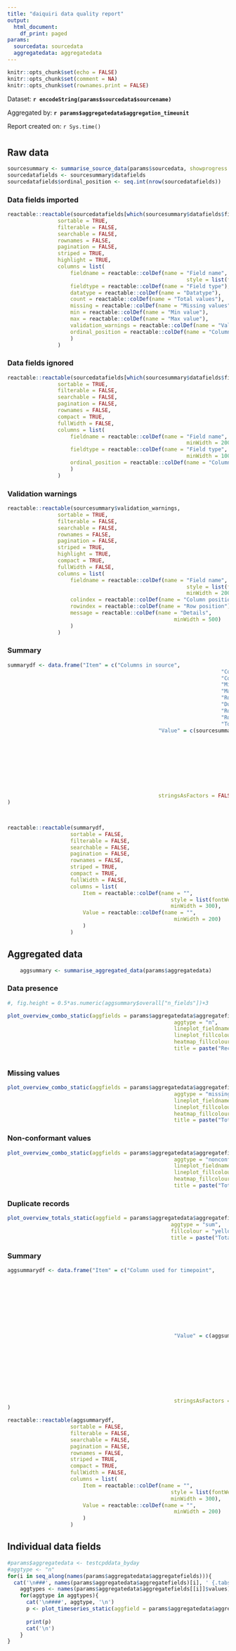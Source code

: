 ```yaml
---
title: "daiquiri data quality report"
output: 
  html_document:
    df_print: paged
params:
  sourcedata: sourcedata
  aggregatedata: aggregatedata
---
```



```r
knitr::opts_chunk$set(echo = FALSE)
knitr::opts_chunk$set(comment = NA)
knitr::opts_chunk$set(rownames.print = FALSE)

```

Dataset: **`r encodeString(params$sourcedata$sourcename)`**

Aggregated by: **`r params$aggregatedata$aggregation_timeunit`**

Report created on: `r Sys.time()`

# {.tabset .tabset-pills}

## Raw data {.tabset}


```r
sourcesummary <- summarise_source_data(params$sourcedata, showprogress = FALSE)
sourcedatafields <- sourcesummary$datafields
sourcedatafields$ordinal_position <- seq.int(nrow(sourcedatafields))
```

### Data fields imported

```r

reactable::reactable(sourcedatafields[which(sourcesummary$datafields$fieldtype != "ignore"),],
				sortable = TRUE,
				filterable = FALSE,
				searchable = FALSE,
				rownames = FALSE,
				pagination = FALSE,
				striped = TRUE,
				highlight = TRUE,
				columns = list(
					fieldname = reactable::colDef(name = "Field name",
														 style = list(fontWeight = "bold")),
					fieldtype = reactable::colDef(name = "Field type"),
					datatype = reactable::colDef(name = "Datatype"),
					count = reactable::colDef(name = "Total values"),
					missing = reactable::colDef(name = "Missing values"),
					min = reactable::colDef(name = "Min value"),
					max = reactable::colDef(name = "Max value"),
					validation_warnings = reactable::colDef(name = "Validation warnings"),
					ordinal_position = reactable::colDef(name = "Column position")
					)
				)
```


### Data fields ignored

```r

reactable::reactable(sourcedatafields[which(sourcesummary$datafields$fieldtype == "ignore"), c("fieldname","fieldtype","ordinal_position")],
				sortable = TRUE,
				filterable = FALSE,
				searchable = FALSE,
				pagination = FALSE,
				rownames = FALSE,
				compact = TRUE,
				fullWidth = FALSE,
				columns = list(
					fieldname = reactable::colDef(name = "Field name",
														 minWidth = 200),
					fieldtype = reactable::colDef(name = "Field type",
														 minWidth = 100),
					ordinal_position = reactable::colDef(name = "Column position")
					)
				)
```


### Validation warnings

```r

reactable::reactable(sourcesummary$validation_warnings,
				sortable = TRUE,
				filterable = FALSE,
				searchable = FALSE,
				rownames = FALSE,
				pagination = FALSE,
				striped = TRUE,
				highlight = TRUE,
				compact = TRUE,
				fullWidth = FALSE,
				columns = list(
					fieldname = reactable::colDef(name = "Field name",
														 style = list(fontWeight = "bold"),
														 minWidth = 200),
					colindex = reactable::colDef(name = "Column position"),
					rowindex = reactable::colDef(name = "Row position"),
					message = reactable::colDef(name = "Details",
													 minWidth = 500)
					)
				)

```

### Summary

```r
summarydf <- data.frame("Item" = c("Columns in source",
																	"Columns imported",
																	"Column used for timepoint",
																	"Min timepoint value",
																	"Max timepoint value",
																	"Rows in source",
																	"Duplicate rows",
																	"Rows missing timepoint values",
																	"Rows imported",
																	"Total validation warnings"),
												"Value" = c(sourcesummary$overall["cols_source_n"],
																		sourcesummary$overall["cols_imported_n"],
																		sourcesummary$overall["timepoint_fieldname"],
																		sourcesummary$overall["timepoint_min"],
																		sourcesummary$overall["timepoint_max"],
																		sourcesummary$overall["rows_source_n"],
																		sourcesummary$overall["rows_duplicates_n"],
																		sourcesummary$overall["timepoint_missing_n"],
																		sourcesummary$overall["rows_imported_n"],
																		nrow(sourcesummary$validation_warnings)),
												stringsAsFactors = FALSE
)
									 


reactable::reactable(summarydf,
					sortable = FALSE,
					filterable = FALSE,
					searchable = FALSE,
					pagination = FALSE,
					rownames = FALSE,
					striped = TRUE,
					compact = TRUE,
					fullWidth = FALSE,
					columns = list(
						Item = reactable::colDef(name = "",
													style = list(fontWeight = "bold"),
													minWidth = 300),
						Value = reactable::colDef(name = "",
													 minWidth = 200)
						)
					)

```


## Aggregated data {.tabset}


```r
	aggsummary <- summarise_aggregated_data(params$aggregatedata)
```


### Data presence

```r
#, fig.height = 0.5*as.numeric(aggsummary$overall["n_fields"])+3

plot_overview_combo_static(aggfields = params$aggregatedata$aggregatefields, 
													 aggtype = "n", 
													 lineplot_fieldname = params$aggregatedata$timepoint_fieldname,
													 lineplot_fillcolour = "pink", 
													 heatmap_fillcolour = "darkred", 
													 title = paste("Records per", params$aggregatedata$aggregation_timeunit))
	

```

### Missing values

```r

plot_overview_combo_static(aggfields = params$aggregatedata$aggregatefields, 
													 aggtype = "missing_n", 
													 lineplot_fieldname = "ALLFIELDSCOMBINED",
													 lineplot_fillcolour = "lightblue", 
													 heatmap_fillcolour = "darkblue", 
													 title = paste("Total missing values per", params$aggregatedata$aggregation_timeunit))


```

### Non-conformant values

```r

plot_overview_combo_static(aggfields = params$aggregatedata$aggregatefields, 
													 aggtype = "nonconformant_n", 
													 lineplot_fieldname = "ALLFIELDSCOMBINED",
													 lineplot_fillcolour = "lightgreen", 
													 heatmap_fillcolour = "darkgreen", 
													 title = paste("Total nonconformant values per", params$aggregatedata$aggregation_timeunit))


```

### Duplicate records

```r

plot_overview_totals_static(aggfield = params$aggregatedata$aggregatefields[["DUPLICATES"]], 
													aggtype = "sum",
													fillcolour = "yellow",
													title = paste("Total duplicate records per", params$aggregatedata$aggregation_timeunit))


```

### Summary

```r
aggsummarydf <- data.frame("Item" = c("Column used for timepoint",
																			"Min timepoint value",
																			"Max timepoint value",
																			"Timepoint aggregation unit",
																			"Total number of timepoints",
																			"Number of empty timepoints",
																			"Number of data fields"
																			# NOTE: Partitionfield functionality disabled until we work out how to present it
																			# "Column(s) used as partitionfield"
																			),
													 "Value" = c(aggsummary$overall["timepoint_fieldname"],
													 						aggsummary$overall["timepoint_min"],
													 						aggsummary$overall["timepoint_max"],
													 						aggsummary$overall["aggregation_timeunit"],
													 						aggsummary$overall["n_timepoints"],
													 						aggsummary$overall["n_empty_timepoints"],
													 						aggsummary$overall["n_fields"]
													 						# NOTE: Partitionfield functionality disabled until we work out how to present it
													 						# aggsummary$overall["partitionfield_fieldnames"]
													 						),
													 stringsAsFactors = FALSE
)

reactable::reactable(aggsummarydf,
					sortable = FALSE,
					filterable = FALSE,
					searchable = FALSE,
					pagination = FALSE,
					rownames = FALSE,
					striped = TRUE,
					compact = TRUE,
					fullWidth = FALSE,
					columns = list(
						Item = reactable::colDef(name = "",
													style = list(fontWeight = "bold"),
													minWidth = 300),
						Value = reactable::colDef(name = "",
													 minWidth = 200)
						)
					)

```

## Individual data fields {.tabset}

```r
#params$aggregatedata <- testcpddata_byday
#aggtype <- "n"
for(i in seq_along(names(params$aggregatedata$aggregatefields))){
  cat('\n###', names(params$aggregatedata$aggregatefields)[i], ' {.tabset}\n')
	aggtypes <- names(params$aggregatedata$aggregatefields[[i]]$values)[-1]
	for(aggtype in aggtypes){
	  cat('\n####', aggtype, '\n')
	  p <- plot_timeseries_static(aggfield = params$aggregatedata$aggregatefields[[i]], aggtype = aggtype)
	  											 
	  print(p)
	  cat('\n')
	}
}
```

